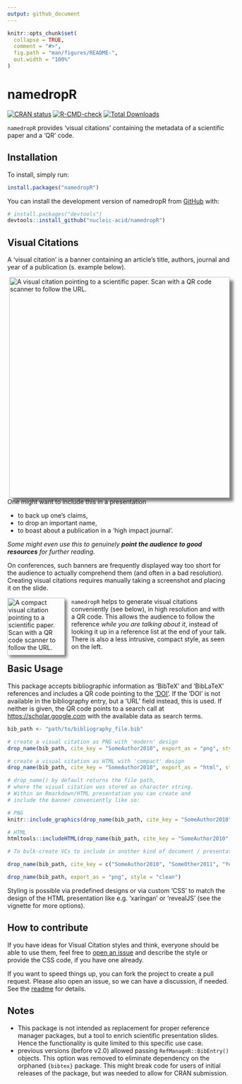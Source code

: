 ```yaml
---
output: github_document
---
```


<!-- README.md is generated from README.Rmd. Please edit that file -->

```r
knitr::opts_chunk$set(
  collapse = TRUE,
  comment = "#>",
  fig.path = "man/figures/README-",
  out.width = "100%"
)
```

# namedropR

<!-- badges: start -->
[![CRAN status](https://www.r-pkg.org/badges/version/namedropR)](https://CRAN.R-project.org/package=namedropR)
[![R-CMD-check](https://github.com/nucleic-acid/namedropR/workflows/R-CMD-check/badge.svg)](https://github.com/nucleic-acid/namedropR/actions)
[![Total Downloads](https://cranlogs.r-pkg.org/badges/grand-total/namedropR)](https://CRAN.R-project.org/package=namedropR)
<!-- badges: end -->

`namedropR` provides 'visual citations' containing the metadata of a scientific paper and a 'QR' code.

## Installation

To install, simply run:

``` r
install.packages("namedropR")
```


You can install the development version of namedropR from [GitHub](https://github.com/) with:

``` r
# install.packages("devtools")
devtools::install_github("nucleic-acid/namedropR")
```

## Visual Citations
A 'visual citation' is a banner containing an article's title, authors, journal and year of a publication (s. example below).

<img src="man/figures/collaboration_2019_ApJL.png" align="right" alt="A visual citation pointing to a scientific paper. Scan with a QR code scanner to follow the URL." width="500" style="box-shadow: 8px 8px 6px grey;"/>

One might want to include this in a presentation 

- to back up one's claims, 
- to drop an important name, 
- to boast about a publication in a 'high impact journal'.

*Some might even use this to genuinely **point the audience to good resources** for further reading.*

On conferences, such banners are frequently displayed way too short for the audience to actually comprehend them (and often in a bad resolution). Creating visual citations requires manually taking a screenshot and placing it on the slide.

<img src="man/figures/hawking_1973.png" align="left" alt="A compact visual citation pointing to a scientific paper. Scan with a QR code scanner to follow the URL." width="130" style="box-shadow: 5px 5px 6px grey;margin-right: 15px"/>

`namedropR` helps to generate visual citations conveniently (see below), in high resolution and with a QR code. This allows the audience to follow the reference *while you are talking about it*, instead of looking it up in a reference list at the end of your talk.  
There is also a less intrusive, compact style, as seen on the left.

## Basic Usage

This package accepts bibliographic information as 'BibTeX' and 'BibLaTeX' references and includes a QR code pointing to the ['DOI'](https://www.doi.org). If the 'DOI' is not available in the bibliography entry, but a 'URL' field instead, this is used. If neither is given, the QR code points to a search call at [https://scholar.google.com](https://scholar.google.com) with the available data as search terms.

``` r
bib_path <- "path/to/bibliography_file.bib"

# create a visual citation as PNG with 'modern' design
drop_name(bib_path, cite_key = "SomeAuthor2010", export_as = "png", style = "modern")

# create a visual citation as HTML with 'compact' design
drop_name(bib_path, cite_key = "SomeAuthor2010", export_as = "html", style = "compact")

# drop_name() by default returns the file path, 
# where the visual citation was stored as character string. 
# Within an Rmarkdown/HTML presentation you can create and 
# include the banner conveniently like so:

# PNG
knitr::include_graphics(drop_name(bib_path, cite_key = "SomeAuthor2010", export_as = "png", style = "clean"))

# HTML
htmltools::includeHTML(drop_name(bib_path, cite_key = "SomeAuthor2010", export_as = "html", style = "clean", use_xaringan = TRUE))

# To bulk-create VCs to include in another kind of document / presentation slides you can pass a vector of citation keys or pass no keys at all to render some or all bibliography entries respectively:

drop_name(bib_path, cite_key = c("SomeAuthor2010", "SomeOther2011", "YetAnother2012"), export_as = "png", style = "clean")

drop_name(bib_path, export_as = "png", style = "clean")

```

Styling is possible via predefined designs or via custom 'CSS' to match the design of the HTML presentation like e.g. 'xaringan' or 'revealJS' (see the vignette for more options).

## How to contribute
If you have ideas for Visual Citation styles and think, everyone should be able to use them, feel free to [open an issue](https://github.com/nucleic-acid/namedropR/issues) and describe the style or provide the CSS code, if you have one already.

If you want to speed things up, you can fork the project to create a pull request. Please also open an issue, so we can have a discussion, if needed. See the [readme](https://github.com/nucleic-acid/namedropR/tree/main/inst/styles/readme.md) for details.

## Notes
- This package is not intended as replacement for proper reference manager packages, but a tool to enrich scientific presentation slides. Hence the functionality is quite limited to this specific use case.
- previous versions (before v2.0) allowed passing `RefManageR::BibEntry()` objects. This option was removed to eliminate dependency on the orphaned `{bibtex}` package. This might break code for users of initial releases of the package, but was needed to allow for CRAN submission.
